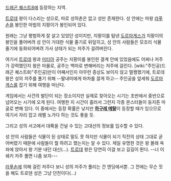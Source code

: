 [[드래곤 퀘스트8]]에 등장하는 지역.

[[트로데]] 왕이 다스리는 성으로, 따로 성하촌은 없고 성만 존재한다. 성 안에는 마왕 [[라푸손]]을 봉인한 마법의 지팡이가 봉인되어 있다.

원래는 그냥 평범하게 잘 살고 있었던 성이지만, 지팡이를 탐낸 [[도르마게스]]가 지팡이의 봉인을 풀어버려 성 안이 거대한 식물 줄기로 뒤덮히고, 성 안의 사람들은 모조리 식물 줄기에 동화되어버려 가사 상태가 되는 저주가 걸려버린다. 

여기서 [[트로데]] 왕과 [[미티아]] 공주는 지팡이를 봉인한 결계 안에 있었음에도 어찌나 저주가 강력했던지 왕은 마물로, 공주는 백마로 변해버리는 저주에 걸린다. [wiki:"주인공(드래곤 퀘스트8)"주인공]만이 어째서인지 아무런 증상도 보이지 않고 멀쩡했기에, 트로데 왕은 성의 저주를 풀기 위해 --딸내미에게 마차를 끌게 하고-- 주인공을 앞세워 [[도르마게스]]를 잡기 위해 여행을 떠난다.  

게임에서는 사건의 발단이 되는 장소이지만 실제로 찾아오는 시기는 초반에서 중반으로 넘어오는 시기에 오게 된다. 여행한 지 시간이 흘러서 그런지 각종 몬스터들이 둥지튼 마굴로 변해 있다. 이 중에서는 등장 확률은 낮지만 '''[[하구레 메탈]]'''이 등장할 때가 있으므로 여기서 자리 잡고 레벨 노가다 하는 것도 좋을 듯. 

그리고 성의 서고에서 대륙을 건널 수 있는 고대선의 정보를 입수할 수 있다. 

성 안의 사람들은 식물이 된 상태로 말도 못 하지만 식물이 되기 직전의 상태 그대로 굳어버렸기 때문에 사람들이 뭘 하려고 했는지는 알 수 있다. 제일 유명한 것은 왕 몰래 옥좌에 앉아서 왕 기분 내던 대신(...). [[트로데]] 왕은 당연히 이걸 보고 길길이 뛴다. --너 이 쉐키 저주 풀면 나좀 보자---

[[라푸손]]에 의해 걸린 저주다 보니 성의 저주가 풀리는 건 엔딩에서뿐. 그 전에는 무슨 짓을 해도 트로덴 성은 그냥 던전이다(...)
